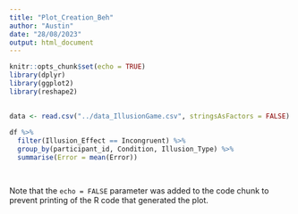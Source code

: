 ```yaml
---
title: "Plot_Creation_Beh"
author: "Austin"
date: "28/08/2023"
output: html_document
---
```


```r
knitr::opts_chunk$set(echo = TRUE)
library(dplyr)
library(ggplot2)
library(reshape2)
```

## 

```r
data <- read.csv("../data_IllusionGame.csv", stringsAsFactors = FALSE)

df %>%
  filter(Illusion_Effect == Incongruent) %>%
  group_by(participant_id, Condition, Illusion_Type) %>%
  summarise(Error = mean(Error))
```

## 

```r

```

Note that the `echo = FALSE` parameter was added to the code chunk to prevent printing of the R code that generated the plot.
